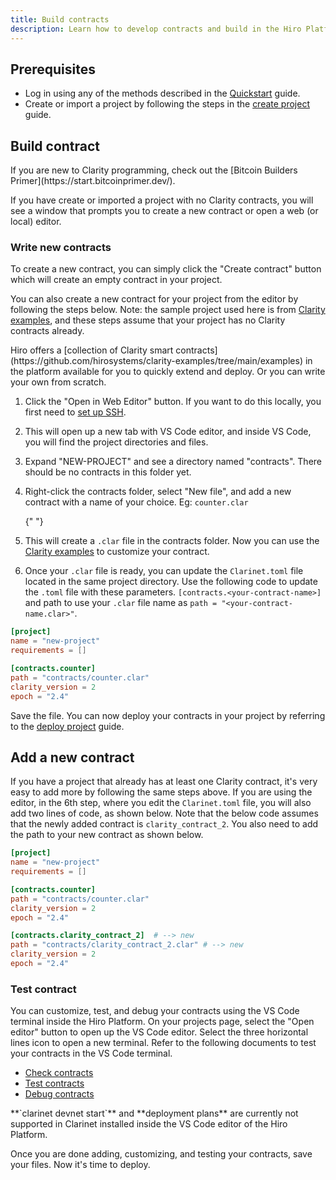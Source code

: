 ```yaml
---
title: Build contracts
description: Learn how to develop contracts and build in the Hiro Platform.
---
```



## Prerequisites

- Log in using any of the methods described in the [Quickstart](/stacks/platform/quickstart) guide.
- Create or import a project by following the steps in the [create project](/stacks/platform/guides/create-project) guide.

## Build contract

<Callout>
  If you are new to Clarity programming, check out the [Bitcoin Builders
  Primer](https://start.bitcoinprimer.dev/).
</Callout>

If you have create or imported a project with no Clarity contracts, you will see a window that prompts you to create a new contract or open a web (or local) editor.

<Wrapper>
  <ImageZoom
    alt="OpenEditor"
    src={OpenEditor}
    className="!my-0 rounded-xl bg-background"
    priority
  />
</Wrapper>

### Write new contracts

To create a new contract, you can simply click the "Create contract" button which will create an empty contract in your project.

<Wrapper>
  <ImageZoom
    alt="EmptyContract"
    src={EmptyContract}
    className="!my-0 rounded-xl bg-background"
    priority
  />
</Wrapper>

You can also create a new contract for your project from the editor by following the steps below. Note: the sample project used here is from [Clarity examples](https://github.com/hirosystems/clarity-examples/tree/main/examples/blank-project), and these steps assume that your project has no Clarity contracts already.

<Callout>
  Hiro offers a [collection of Clarity smart
  contracts](https://github.com/hirosystems/clarity-examples/tree/main/examples)
  in the platform available for you to quickly extend and deploy. Or you can
  write your own from scratch.
</Callout>

1. Click the "Open in Web Editor" button. If you want to do this locally, you first need to [set up SSH](/stacks/platform/guides/connect-desktop-to-cloud).
2. This will open up a new tab with VS Code editor, and inside VS Code, you will find the project directories and files.
3. Expand "NEW-PROJECT" and see a directory named "contracts". There should be no contracts in this folder yet.
4. Right-click the contracts folder, select "New file", and add a new contract with a name of your choice. Eg: `counter.clar`

   <Wrapper>
     <ImageZoom
       alt="WriteNew"
       src={WriteNew}
       className="!my-0 rounded-xl bg-background"
       priority
     />
   </Wrapper>{" "}

5. This will create a `.clar` file in the contracts folder. Now you can use the [Clarity examples](https://github.com/hirosystems/clarity-examples) to customize your contract.
6. Once your `.clar` file is ready, you can update the `Clarinet.toml` file located in the same project directory. Use the following code to update the `.toml` file with these parameters. `[contracts.<your-contract-name>]` and path to use your `.clar` file name as `path = "<your-contract-name.clar>"`.

```toml
[project]
name = "new-project"
requirements = []

[contracts.counter]
path = "contracts/counter.clar"
clarity_version = 2
epoch = "2.4"
```

Save the file. You can now deploy your contracts in your project by referring to the [deploy project](/stacks/platform/guides/deploy-project) guide.

## Add a new contract

If you have a project that already has at least one Clarity contract, it's very easy to add more by following the same steps above. If you are using the editor, in the 6th step, where you edit the `Clarinet.toml` file, you will also add two lines of code, as shown below. Note that the below code assumes that the newly added contract is `clarity_contract_2`. You also need to add the path to your new contract as shown below.

```toml
[project]
name = "new-project"
requirements = []

[contracts.counter]
path = "contracts/counter.clar"
clarity_version = 2
epoch = "2.4"

[contracts.clarity_contract_2]  # --> new
path = "contracts/clarity_contract_2.clar" # --> new
clarity_version = 2
epoch = "2.4"
```

### Test contract

You can customize, test, and debug your contracts using the VS Code terminal inside the Hiro Platform. On your projects page, select the "Open editor" button to open up the VS Code editor. Select the three horizontal lines icon to open a new terminal. Refer to the following documents to test your contracts in the VS Code terminal.

- [Check contracts](/stacks/clarinet/guides/validate-a-contract)
- [Test contracts](/stacks/clarinet/guides/testing-with-clarinet-sdk)
- [Debug contracts](/stacks/clarinet/guides/debug-a-contract)

<Callout>
  **`clarinet devnet start`** and **deployment plans** are currently not supported in
  Clarinet installed inside the VS Code editor of the Hiro Platform.
</Callout>

Once you are done adding, customizing, and testing your contracts, save your files. Now it's time to deploy.

